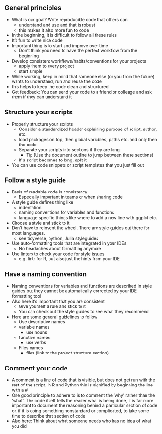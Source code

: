 ## General principles

- What is our goal? Write reproducible code that others can
  - understand and use and that is robust
  - this makes it also more fun to code
- In the beginning, it is difficult to follow all these rules
- It's fun to write nice code
- Important thing is to start and improve over time
  - Don't think you need to have the perfect workflow from the beginning
- Develop consistent workflows/habits/conventions for your projects
  - apply them to every project
  - start simple

- While working, keep in mind that someone else (or you from the future) wants to understand, run and reuse the code
 - this helps to keep the code clean and structured
 - Get feedback: You can send your code to a friend or colleage and ask them if they can understand it

## Structure your scripts

- Properly structure your scripts
  - Consider a standardized header explaining purpose of script, author, etc.
  - load packages on top, then global variables, paths etc. and only then the code
  - Separate your scripts into sections if they are long
    - Tip (Use the document outline to jump between these sections)
  - If a script becomes to long, split it
- You can use code snippets or script templates that you just fill out
  
## Follow a style guide

- Basis of readable code is consistency
  - Especially important in teams or when sharing code
- A style guide defines thing like 
  - indentation
  - naming conventions for variables and functions
  - language specific things like where to add a new line with ggplot etc.
- Choose a style and stick to it
- Don't have to reinvent the wheel. There are style guides out there for most languages.
  - see tidyverse, python, Julia styleguides
- Use auto-formatting tools that are integrated in your IDEs
  - No headaches about formatting anymore
- Use linters to check your code for style issues
  - e.g. lintr for R, but also just the hints from your IDE

## Have a naming convention

- Naming conventions for variables and functions are described in style guides
  but they cannot be automatically corrected by your IDE formatting tool
- Also here it's important that you are consistent
  - Give yourself a rule and stick to it
  - You can check out the style guides to see what they recommend
- Here are some general guidelines to follow
  - Use descriptive names
  - variable names
    - use nouns
  - function names
    - use verbs
  - Files names
    - files (link to the project structure section)

## Comment your code

- A comment is a line of code that is visible, but does not get run with the rest of the script. In R and Python this is signified by beginning the line with a #
- One good principle to adhere to is to comment the ‘why’ rather than the ‘what’. The code itself tells the reader what is being done, it is far more important to document the reasoning behind a particular section of code or, if it is doing something nonstandard or complicated, to take some time to describe that section of code
- Also here: Think about what someone needs who has no idea of what you did

